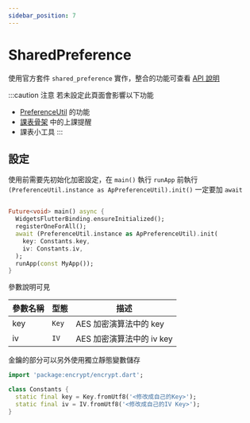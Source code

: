 ```yaml
---
sidebar_position: 7
---
```


# SharedPreference

使用官方套件 `shared_preference` 實作，整合的功能可查看 [API 說明](../api-utils/preference-utils)

:::caution 注意
若未設定此頁面會影響以下功能

- [PreferenceUtil](../api-utils/preference-utils) 的功能
- [課表骨架](../api-scaffolds/course-scaffold) 中的上課提醒
- 課表小工具
:::

## 設定

使用前需要先初始化加密設定，在 `main()` 執行 `runApp` 前執行 `(PreferenceUtil.instance as ApPreferenceUtil).init()` 一定要加 `await`

```dart

Future<void> main() async {
  WidgetsFlutterBinding.ensureInitialized();
  registerOneForAll();
  await (PreferenceUtil.instance as ApPreferenceUtil).init(
    key: Constants.key,
    iv: Constants.iv,
  );
  runApp(const MyApp());
}


```

參數說明可見

| 參數名稱          | 型態     | 描述                 |
|---------------|--------|--------------------|
| key           | `Key`  | AES 加密演算法中的 key    |
| iv            | `IV`   | AES 加密演算法中的 iv key |

金鑰的部分可以另外使用獨立靜態變數儲存

```dart title='constants.dart'
import 'package:encrypt/encrypt.dart';

class Constants {
  static final key = Key.fromUtf8('<修改成自己的Key>');
  static final iv = IV.fromUtf8('<修改成自己的IV Key>');
}
```